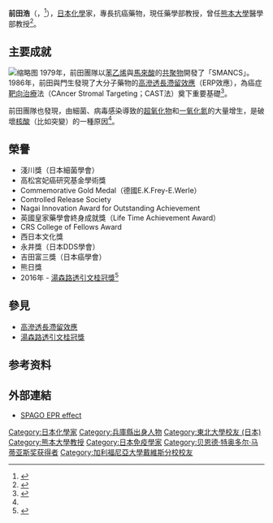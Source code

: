 {{Infobox scientist
|name              = 前田浩<br><small>前田 浩（まえだ ひろし）</small>
|image             = Replace this image male.svg <!-- only free-content images are allowed for depicting living people - see [[WP:NONFREE|WP:NONFREE]] -->
|image_size        = 
|caption           = 
|birth_date        = {{birth date|1938|12|22}}
|birth_place       = {{JPN-EMP}}[[兵庫縣|兵庫縣]][[宍粟郡|宍粟郡]]山崎町（現[[宍粟市|宍粟市]]）
|death_date        = {{death date and age|2021|5|18|1938|12|22}}
|death_place       = {{JPN}}[[熊本县|熊本县]][[熊本市|熊本市]]
|nationality       = {{JPN}}
|ethnicity         = 
|fields            = [[生化學|生化學]]<br>[[微生物學|微生物學]]
|workplaces        = [[熊本大學|熊本大學]]<br>{{link-ja|崇城大學|崇城大学}}
|alma_mater        = [[東北大學_(日本)|東北大學 (日本)]]<br>[[加州大學戴維斯分校|加州大學戴維斯分校]]
|doctoral_advisor  = 
|doctoral_students = {{link-ja|松村保廣|松村保広}}
|known_for         = 發現[[高滲透長滯留效應|高滲透長滯留效應]]
|awards            = 高松宮妃癌研究基金學術獎<br>CRS College of Fellows Award<br>[[湯森路透引文桂冠獎|湯森路透引文桂冠獎]] (2016)
|religion          =
|signature         =  <!--(filename only)-->
|footnotes         = 
}}
{{Japanese
| japanese = 前田 浩
| kana = まえだ ひろし
| romaji = Maeda Hiroshi
}}
'''前田浩'''（{{jpn|j=前田 浩|hg=まえだ ひろし|rm=Maeda Hiroshi|f=}}，{{bd|1938年|12月22日|2021年|5月18日|catIdx=Maeda}}<ref>{{Cite web|title=ノーベル賞有力候補の前田浩さん死去 抗がん剤研究、宍粟出身|url=https://www.kobe-np.co.jp/news/sougou/202105/0014343139.shtml|access-date=2021-05-21|work=神戸新聞NEXT|language=ja|archive-date=2021-05-21|archive-url=https://web.archive.org/web/20210521160340/https://www.kobe-np.co.jp/news/sougou/202105/0014343139.shtml}}</ref>），[[日本|日本]][[化學|化學]]家，專長抗癌藥物，現任{{link-ja|崇城大學|崇城大学}}藥學部教授，曾任[[熊本大學|熊本大學]]醫學部教授<ref name="chemist-db">{{Cite web|url=http://www.chem-station.com/chemist-db/2016/09/hiro-maeda.html|title=世界の化学者データベース|accessdate=2016-09-29|author=|author2=|author3=|author4=|date=|publisher=|archive-date=2019-12-26|archive-url=https://web.archive.org/web/20191226204038/https://www.chem-station.com/chemist-db/2016/09/hiro-maeda.html|dead-url=no}}</ref>。

== 主要成就 ==
[[File:Ringsdorf_model_02.svg|缩略图]]
1979年，前田團隊以[[苯乙烯|苯乙烯]]與[[馬來酸|馬來酸]]的[[共聚物|共聚物]]開發了{{tsl|en|Neocarzinostatin|新抑癌素}}「SMANCS」。1986年，前田與門生{{link-ja|松村保廣|松村保広}}發現了大分子藥物的[[高滲透長滯留效應|高滲透長滯留效應]]（ERP效應），為癌症[[靶向治療|靶向治療]]法（CAncer Stromal Targeting；CAST法）奠下重要基礎<ref name="smancs">{{Cite journal |url=http://cancerres.aacrjournals.org/content/46/12_Part_1/6387.short |title=A new concept for macromolecular therapeutics in cancer chemotherapy: mechanism of tumoritropic accumulation of proteins and the antitumor agent smancs |accessdate=2016-09-29 |format= |author=Matsumura, Y |author2=Maeda, H |authorlink=松村保広 |author4= |author5= |date=1986年 |volume=46 |issue=12 |page=6387-6392 |publisher= |journal=Cancer research |doi= |issn= |archive-date=2019-07-28 |archive-url=https://web.archive.org/web/20190728082954/http://cancerres.aacrjournals.org/content/46/12_Part_1/6387.short |dead-url=no }}</ref>。

前田團隊也發現，由細菌、病毒感染導致的[[超氧化物|超氧化物]]和[[一氧化氮|一氧化氮]]的大量增生，是破壞[[核酸|核酸]]（比如突變）的一種原因<ref name="chemist-db"/>。

== 榮譽 ==
*淺川獎（日本細菌學會）
*高松宮妃癌研究基金學術獎
*Commemorative Gold Medal（德國E.K.Frey-E.Werle）
*Controlled Release Society
*Nagai Innovation Award for Outstanding Achievement
*英國皇家藥學會終身成就獎（Life Time Achievement Award）
*CRS College of Fellows Award
*西日本文化獎
*永井獎（日本DDS學會）
*吉田富三獎（日本癌學會）
*熊日獎
*2016年 - [[湯森路透引文桂冠獎|湯森路透引文桂冠獎]]<ref name="newsflash">{{Cite web |url=http://scienceportal.jst.go.jp/news/newsflash_review/newsflash/2016/09/20160923_01.html |title=ノーベル賞有力候補に本庶、前田、松村氏を予想 トムソン・ロイター社 |accessdate=2016-09-29 |author= |date= |archive-date=2019-07-30 |archive-url=https://web.archive.org/web/20190730100817/http://scienceportal.jst.go.jp/news/newsflash_review/newsflash/2016/09/20160923_01.html |dead-url=no }}</ref>

== 參見 ==
*[[高滲透長滯留效應|高滲透長滯留效應]]
*[[湯森路透引文桂冠獎|湯森路透引文桂冠獎]]

== 参考资料 ==
{{reflist}}

== 外部連結 ==
*[https://www.youtube.com/watch?v=5TvdiTqw7Rk SPAGO EPR effect] {{Wayback|url=https://www.youtube.com/watch?v=5TvdiTqw7Rk |date=20160928180558 }}
{{Authority control}}
{{DEFAULTSORT:Maeda}}
[[Category:日本化學家|Category:日本化學家]]
[[Category:兵庫縣出身人物|Category:兵庫縣出身人物]]
[[Category:東北大學校友_(日本)|Category:東北大學校友 (日本)]]
[[Category:熊本大學教授|Category:熊本大學教授]]
[[Category:日本免疫學家|Category:日本免疫學家]]
[[Category:贝恩德·特奥多尔·马蒂亚斯奖获得者|Category:贝恩德·特奥多尔·马蒂亚斯奖获得者]]
[[Category:加利福尼亞大學戴維斯分校校友|Category:加利福尼亞大學戴維斯分校校友]]